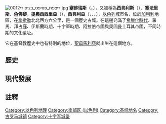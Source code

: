 {{Unreferenced|time=2021-10-29T15:51:22+00:00}}
[[File:0012ריצפת_פסיפס_בציפורי.jpg|thumb]]
'''塞佛瑞斯'''（{{lang-he|צִפּוֹרִי, ציפורי}}，{{lang|en|Tzippori}}），又被稱為'''西弗利斯'''（{{lang|en|Sepphoris}}）、'''塞法里斯'''、'''色佛黎'''，'''提奧西西里亞'''（{{lang|en|Dioceserea}}），'''西弗利亞'''（{{lang-ar|صفورية}}，{{lang|en|Saffuriya}}、{{lang|en|Safurriya}}、{{lang|en|Suffurriye}}），[[以色列|以色列]]城市名，位於[[加利利|加利利]]地區，在[[拿撒勒|拿撒勒]]北北西方六公里，是一個歷史古城。在這邊充滿了[[希臘化時代|希臘化時代]]、羅馬、拜占庭、伊斯蘭時期、十字軍時期、阿拉伯帝國與奧圖曼土耳其帝國，不同時期的文化遺址。

它在基督教歷史中也有特別的地位，[[聖母馬利亞|聖母馬利亞]]就出生在這個地方。
==歷史==
==現代發展==
==註釋==
{{Reflist}}
{{DEFAULTSORT:Tzippori}}
[[Category:以色列地理|Category:以色列地理]]
[[Category:南部区_(以色列)|Category:南部区 (以色列)]]
[[Category:圣经地名|Category:圣经地名]]
[[Category:古罗马城镇|Category:古罗马城镇]]
[[Category:十字军城堡|Category:十字军城堡]]